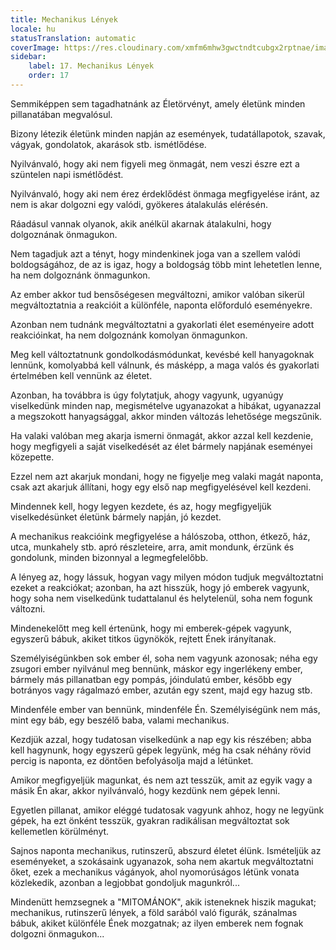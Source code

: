 ```yaml
---
title: Mechanikus Lények
locale: hu
statusTranslation: automatic
coverImage: https://res.cloudinary.com/xmfm6mhw3gwctndtcubgx2rptnae/image/upload/v1740468922/small_cover_tratado_de_psicologia_revolucionaria_a4c0dca4e0.webp
sidebar:
    label: 17. Mechanikus Lények
    order: 17
---
```

Semmiképpen sem tagadhatnánk az Életörvényt, amely életünk minden pillanatában megvalósul.

Bizony létezik életünk minden napján az események, tudatállapotok, szavak, vágyak, gondolatok, akarások stb. ismétlődése.

Nyilvánvaló, hogy aki nem figyeli meg önmagát, nem veszi észre ezt a szüntelen napi ismétlődést.

Nyilvánvaló, hogy aki nem érez érdeklődést önmaga megfigyelése iránt, az nem is akar dolgozni egy valódi, gyökeres átalakulás elérésén.

Ráadásul vannak olyanok, akik anélkül akarnak átalakulni, hogy dolgoznának önmagukon.

Nem tagadjuk azt a tényt, hogy mindenkinek joga van a szellem valódi boldogságához, de az is igaz, hogy a boldogság több mint lehetetlen lenne, ha nem dolgoznánk önmagunkon.

Az ember akkor tud bensőségesen megváltozni, amikor valóban sikerül megváltoztatnia a reakcióit a különféle, naponta előforduló eseményekre.

Azonban nem tudnánk megváltoztatni a gyakorlati élet eseményeire adott reakcióinkat, ha nem dolgoznánk komolyan önmagunkon.

Meg kell változtatnunk gondolkodásmódunkat, kevésbé kell hanyagoknak lennünk, komolyabbá kell válnunk, és másképp, a maga valós és gyakorlati értelmében kell vennünk az életet.

Azonban, ha továbbra is úgy folytatjuk, ahogy vagyunk, ugyanúgy viselkedünk minden nap, megismételve ugyanazokat a hibákat, ugyanazzal a megszokott hanyagsággal, akkor minden változás lehetősége megszűnik.

Ha valaki valóban meg akarja ismerni önmagát, akkor azzal kell kezdenie, hogy megfigyeli a saját viselkedését az élet bármely napjának eseményei közepette.

Ezzel nem azt akarjuk mondani, hogy ne figyelje meg valaki magát naponta, csak azt akarjuk állítani, hogy egy első nap megfigyelésével kell kezdeni.

Mindennek kell, hogy legyen kezdete, és az, hogy megfigyeljük viselkedésünket életünk bármely napján, jó kezdet.

A mechanikus reakcióink megfigyelése a hálószoba, otthon, étkező, ház, utca, munkahely stb. apró részleteire, arra, amit mondunk, érzünk és gondolunk, minden bizonnyal a legmegfelelőbb.

A lényeg az, hogy lássuk, hogyan vagy milyen módon tudjuk megváltoztatni ezeket a reakciókat; azonban, ha azt hisszük, hogy jó emberek vagyunk, hogy soha nem viselkedünk tudattalanul és helytelenül, soha nem fogunk változni.

Mindenekelőtt meg kell értenünk, hogy mi emberek-gépek vagyunk, egyszerű bábuk, akiket titkos ügynökök, rejtett Ének irányítanak.

Személyiségünkben sok ember él, soha nem vagyunk azonosak; néha egy zsugori ember nyilvánul meg bennünk, máskor egy ingerlékeny ember, bármely más pillanatban egy pompás, jóindulatú ember, később egy botrányos vagy rágalmazó ember, azután egy szent, majd egy hazug stb.

Mindenféle ember van bennünk, mindenféle Én. Személyiségünk nem más, mint egy báb, egy beszélő baba, valami mechanikus.

Kezdjük azzal, hogy tudatosan viselkedünk a nap egy kis részében; abba kell hagynunk, hogy egyszerű gépek legyünk, még ha csak néhány rövid percig is naponta, ez döntően befolyásolja majd a létünket.

Amikor megfigyeljük magunkat, és nem azt tesszük, amit az egyik vagy a másik Én akar, akkor nyilvánvaló, hogy kezdünk nem gépek lenni.

Egyetlen pillanat, amikor eléggé tudatosak vagyunk ahhoz, hogy ne legyünk gépek, ha ezt önként tesszük, gyakran radikálisan megváltoztat sok kellemetlen körülményt.

Sajnos naponta mechanikus, rutinszerű, abszurd életet élünk. Ismételjük az eseményeket, a szokásaink ugyanazok, soha nem akartuk megváltoztatni őket, ezek a mechanikus vágányok, ahol nyomorúságos létünk vonata közlekedik, azonban a legjobbat gondoljuk magunkról...

Mindenütt hemzsegnek a "MITOMÁNOK", akik isteneknek hiszik magukat; mechanikus, rutinszerű lények, a föld sarából való figurák, szánalmas bábuk, akiket különféle Ének mozgatnak; az ilyen emberek nem fognak dolgozni önmagukon...

